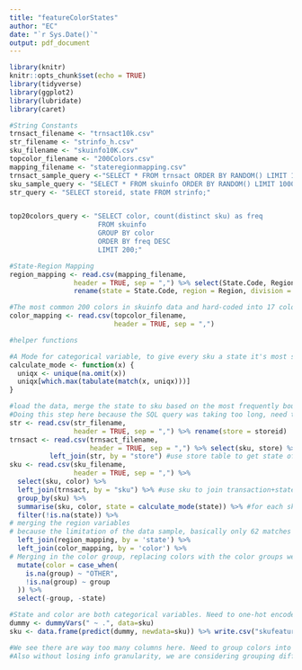 ```yaml
---
title: "featureColorStates"
author: "EC"
date: "`r Sys.Date()`"
output: pdf_document
---
```


```r
library(knitr)
knitr::opts_chunk$set(echo = TRUE)
library(tidyverse)   
library(ggplot2) 
library(lubridate)
library(caret)
```

```r
#String Constants
trnsact_filename <- "trnsact10k.csv"
str_filename <- "strinfo_h.csv"
sku_filename <- "skuinfo10K.csv"
topcolor_filename <- "200Colors.csv"
mapping_filename <- "stateregionmapping.csv"
trnsact_sample_query <-"SELECT * FROM trnsact ORDER BY RANDOM() LIMIT 10000;"
sku_sample_query <- "SELECT * FROM skuinfo ORDER BY RANDOM() LIMIT 10000;"
str_query <- "SELECT storeid, state FROM strinfo;"


top20colors_query <- "SELECT color, count(distinct sku) as freq
                      FROM skuinfo
                      GROUP BY color
                      ORDER BY freq DESC
                      LIMIT 200;"

#State-Region Mapping
region_mapping <- read.csv(mapping_filename,
                header = TRUE, sep = ",") %>% select(State.Code, Region, Division) %>%
                rename(state = State.Code, region = Region, division = Division) 

#The most common 200 colors in skuinfo data and hard-coded into 17 color groups
color_mapping <- read.csv(topcolor_filename,
                          header = TRUE, sep = ",")

```

```r
#helper functions

#A Mode for categorical variable, to give every sku a state it's most sold in
calculate_mode <- function(x) {
  uniqx <- unique(na.omit(x))
  uniqx[which.max(tabulate(match(x, uniqx)))]
}

```


```r
#load the data, merge the state to sku based on the most frequently bought state regions
#Doing this step here because the SQL query was taking too long, need to get feature engineering started with some data first. Later will do this in SQL.
str <- read.csv(str_filename,
                header = TRUE, sep = ",") %>% rename(store = storeid)
trnsact <- read.csv(trnsact_filename, 
                    header = TRUE, sep = ",") %>% select(sku, store) %>%
          left_join(str, by = "store") #use store table to get state of transactions
sku <- read.csv(sku_filename,
                header = TRUE, sep = ",") %>% 
  select(sku, color) %>%
  left_join(trnsact, by = "sku") %>% #use sku to join transaction+state and sku
  group_by(sku) %>%
  summarise(sku, color, state = calculate_mode(state)) %>% #for each sku which state did it sell best?
  filter(!is.na(state)) %>%
# merging the region variables
# because the limitation of the data sample, basically only 62 matches were found between the transact and sku. It won't be a problem when we actually apply this to a larger data set.
  left_join(region_mapping, by = 'state') %>%
  left_join(color_mapping, by = 'color') %>%
# Merging in the color group, replacing colors with the color groups we hard-coded, and for those we don't know the color group for, it's coded as other
  mutate(color = case_when(
    is.na(group) ~ "OTHER",
    !is.na(group) ~ group
  )) %>%
  select(-group, -state)

```




```r
#State and color are both categorical variables. Need to one-hot encode it.
dummy <- dummyVars(" ~ .", data=sku)
sku <- data.frame(predict(dummy, newdata=sku)) %>% write.csv("skufeatures.csv")

#We see there are way too many columns here. Need to group colors into buckets. Coral and Salmon are both pink. 
#Also without losing info granularity, we are considering grouping different states into regions - West, Southwest, Midwest, Southeast, Northeast, Etc.
```